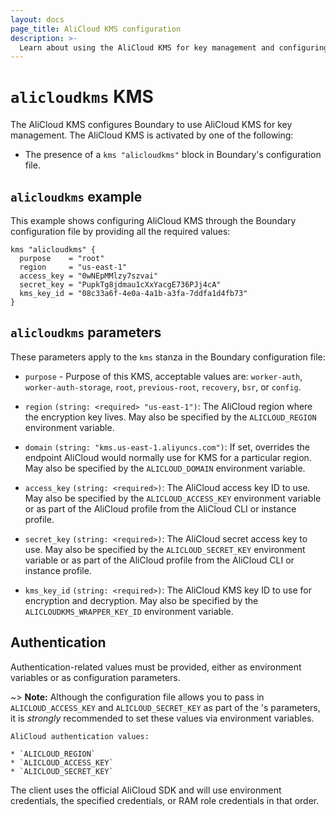 ```yaml
---
layout: docs
page_title: AliCloud KMS configuration
description: >-
  Learn about using the AliCloud KMS for key management and configuring parameters and authentication. View an example alicloudkms configuration.
---
```


# `alicloudkms` KMS

The AliCloud KMS configures Boundary to use AliCloud KMS for key management.
The AliCloud KMS is activated by one of the following:

- The presence of a `kms "alicloudkms"` block in Boundary's configuration file.

## `alicloudkms` example

This example shows configuring AliCloud KMS through the Boundary configuration file
by providing all the required values:

```hcl
kms "alicloudkms" {
  purpose    = "root"
  region     = "us-east-1"
  access_key = "0wNEpMMlzy7szvai"
  secret_key = "PupkTg8jdmau1cXxYacgE736PJj4cA"
  kms_key_id = "08c33a6f-4e0a-4a1b-a3fa-7ddfa1d4fb73"
}
```

## `alicloudkms` parameters

These parameters apply to the `kms` stanza in the Boundary configuration file:

- `purpose` - Purpose of this KMS, acceptable values are: `worker-auth`, `worker-auth-storage`,
   `root`, `previous-root`, `recovery`, `bsr`, or `config`.

- `region` `(string: <required> "us-east-1")`: The AliCloud region where the encryption key
  lives. May also be specified by the `ALICLOUD_REGION`
  environment variable.

- `domain` `(string: "kms.us-east-1.aliyuncs.com")`: If set, overrides the endpoint
  AliCloud would normally use for KMS for a particular region. May also be specified
  by the `ALICLOUD_DOMAIN` environment variable.

- `access_key` `(string: <required>)`: The AliCloud access key ID to use. May also be
  specified by the `ALICLOUD_ACCESS_KEY` environment variable or as part of the
  AliCloud profile from the AliCloud CLI or instance profile.

- `secret_key` `(string: <required>)`: The AliCloud secret access key to use. May
  also be specified by the `ALICLOUD_SECRET_KEY` environment variable or as
  part of the AliCloud profile from the AliCloud CLI or instance profile.

- `kms_key_id` `(string: <required>)`: The AliCloud KMS key ID to use for encryption
  and decryption. May also be specified by the `ALICLOUDKMS_WRAPPER_KEY_ID`
  environment variable.

## Authentication

Authentication-related values must be provided, either as environment
variables or as configuration parameters.

~> **Note:** Although the configuration file allows you to pass in
`ALICLOUD_ACCESS_KEY` and `ALICLOUD_SECRET_KEY` as part of the 's parameters, it
is _strongly_ recommended to set these values via environment variables.

```text
AliCloud authentication values:

* `ALICLOUD_REGION`
* `ALICLOUD_ACCESS_KEY`
* `ALICLOUD_SECRET_KEY`
```

The client uses the official AliCloud SDK and will use environment credentials,
the specified credentials, or RAM role credentials in that order.
